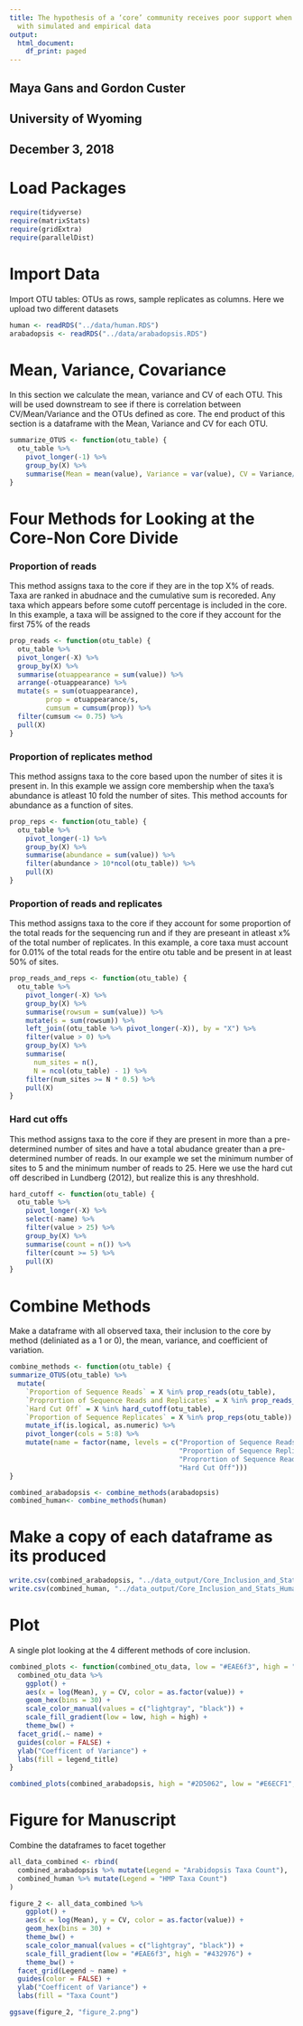 ```yaml
---
title: The hypothesis of a ‘core’ community receives poor support when confronted
  with simulated and empirical data
output:
  html_document:
    df_print: paged
---
```


## Maya Gans and Gordon Custer
## University of Wyoming
## December 3, 2018


# Load Packages

```r
require(tidyverse)
require(matrixStats)
require(gridExtra)
require(parallelDist)
```


# Import Data

Import OTU tables: OTUs as rows, sample replicates as columns. Here we upload two different datasets

```r
human <- readRDS("../data/human.RDS")
arabadopsis <- readRDS("../data/arabadopsis.RDS")
```


# Mean, Variance, Covariance

In this section we calculate the mean, variance and CV of each OTU.  This will be used downstream to see if there is correlation between CV/Mean/Variance and the OTUs defined as core.  The end product of this section is a dataframe with the Mean, Variance and CV for each OTU. 

```r
summarize_OTUS <- function(otu_table) {
  otu_table %>%
    pivot_longer(-1) %>% 
    group_by(X) %>% 
    summarise(Mean = mean(value), Variance = var(value), CV = Variance/Mean)
}
```


# Four Methods for Looking at the Core-Non Core Divide 

### Proportion of reads

This method assigns taxa to the core if they are in the top X% of reads. Taxa are ranked in abudnace and the cumulative sum is recoreded. Any taxa which appears before some cutoff percentage is included in the core. In this example, a taxa will be assigned to the core if they account for the first 75% of the reads

```r
prop_reads <- function(otu_table) {
  otu_table %>%
  pivot_longer(-X) %>%
  group_by(X) %>%
  summarise(otuappearance = sum(value)) %>%
  arrange(-otuappearance) %>%
  mutate(s = sum(otuappearance),
         prop = otuappearance/s,
         cumsum = cumsum(prop)) %>%
  filter(cumsum <= 0.75) %>%
  pull(X)
}
```

### Proportion of replicates method

This method assigns taxa to the core based upon the number of sites it is present in. In this example we assign core membership when the taxa's abundance is atleast 10 fold the number of sites. This method accounts for abundance as a function of sites. 

```r
prop_reps <- function(otu_table) {
  otu_table %>%
    pivot_longer(-1) %>%
    group_by(X) %>%
    summarise(abundance = sum(value)) %>%
    filter(abundance > 10*ncol(otu_table)) %>%
    pull(X)
}
```

### Proportion of reads and replicates

This method assigns taxa to the core if they account for some proportion of the total reads for the sequencing run and if they are preseant in atleast x% of the total number of replicates. In this example, a core taxa must account for 0.01% of the total reads for the entire otu table and be present in at least 50% of sites.

```r
prop_reads_and_reps <- function(otu_table) {
  otu_table %>%
    pivot_longer(-X) %>%
    group_by(X) %>%
    summarise(rowsum = sum(value)) %>%
    mutate(s = sum(rowsum)) %>%
    left_join((otu_table %>% pivot_longer(-X)), by = "X") %>%
    filter(value > 0) %>%
    group_by(X) %>%
    summarise(
      num_sites = n(),
      N = ncol(otu_table) - 1) %>%
    filter(num_sites >= N * 0.5) %>%
    pull(X)
}
```

### Hard cut offs

This method assigns taxa to the core if they are present in more than a pre-determined number of sites and have a total abudance greater than a pre-determined number of reads. In our example we set the minimum number of sites to 5 and the minimum number of reads to 25. Here we use the hard cut off described in Lundberg (2012), but realize this is any threshhold. 

```r
hard_cutoff <- function(otu_table) {
  otu_table %>%
    pivot_longer(-X) %>%
    select(-name) %>%
    filter(value > 25) %>%
    group_by(X) %>%
    summarise(count = n()) %>%
    filter(count >= 5) %>%
    pull(X)
}
```


# Combine Methods

Make a dataframe with all observed taxa, their inclusion to the core by method (deliniated as a 1 or 0), the mean, variance, and coefficient of variation.

```r
combine_methods <- function(otu_table) {
summarize_OTUS(otu_table) %>%
  mutate(
    `Proportion of Sequence Reads` = X %in% prop_reads(otu_table),
    `Proprortion of Sequence Reads and Replicates` = X %in% prop_reads_and_reps(otu_table),
    `Hard Cut Off` = X %in% hard_cutoff(otu_table),
    `Proportion of Sequence Replicates` = X %in% prop_reps(otu_table)) %>%
    mutate_if(is.logical, as.numeric) %>%
    pivot_longer(cols = 5:8) %>%
    mutate(name = factor(name, levels = c("Proportion of Sequence Reads",
                                          "Proportion of Sequence Replicates",
                                          "Proprortion of Sequence Reads and Replicates",
                                          "Hard Cut Off")))
}
```

```r
combined_arabadopsis <- combine_methods(arabadopsis)
combined_human<- combine_methods(human)
```


# Make a copy of each dataframe as its produced

```r
write.csv(combined_arabadopsis, "../data_output/Core_Inclusion_and_Stats_Arabadopsis")
write.csv(combined_human, "../data_output/Core_Inclusion_and_Stats_Human")
```

# Plot

A single plot looking at the 4 different methods of core inclusion.

```r
combined_plots <- function(combined_otu_data, low = "#EAE6f3", high = "#432976", legend_title) {
  combined_otu_data %>%
    ggplot() +
    aes(x = log(Mean), y = CV, color = as.factor(value)) +
    geom_hex(bins = 30) +
    scale_color_manual(values = c("lightgray", "black")) +
    scale_fill_gradient(low = low, high = high) +
    theme_bw() +
  facet_grid(.~ name) +
  guides(color = FALSE) + 
  ylab("Coefficent of Variance") +
  labs(fill = legend_title)
}  
```

```r
combined_plots(combined_arabadopsis, high = "#2D5062", low = "#E6ECF1", legend_title = "Arabidopsis Taxa Count")
```


# Figure for Manuscript 

Combine the dataframes to facet together

```r
all_data_combined <- rbind(
  combined_arabadopsis %>% mutate(Legend = "Arabidopsis Taxa Count"),
  combined_human %>% mutate(Legend = "HMP Taxa Count")
)

figure_2 <- all_data_combined %>%
    ggplot() +
    aes(x = log(Mean), y = CV, color = as.factor(value)) +
    geom_hex(bins = 30) +
    theme_bw() +
    scale_color_manual(values = c("lightgray", "black")) +
    scale_fill_gradient(low = "#EAE6f3", high = "#432976") +
    theme_bw() +
  facet_grid(Legend ~ name) +
  guides(color = FALSE) + 
  ylab("Coefficent of Variance") +
  labs(fill = "Taxa Count")

ggsave(figure_2, "figure_2.png")
```
